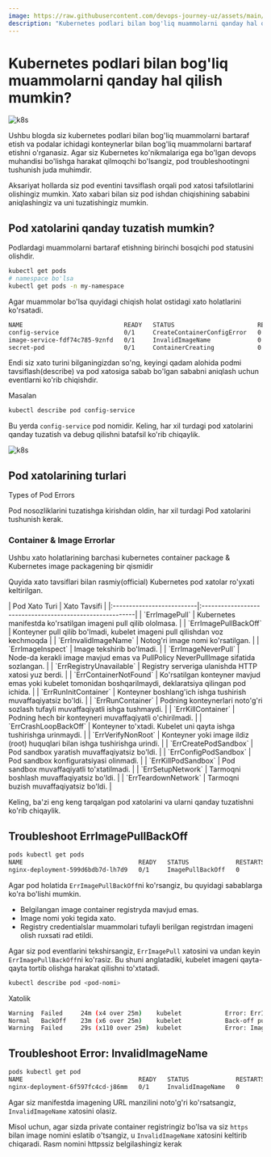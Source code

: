 ```yaml
---
image: https://raw.githubusercontent.com/devops-journey-uz/assets/main/images/tutorials/k8s/trubeleshoot-k8s/banner.png
description: "Kubernetes podlari bilan bog'liq muammolarni qanday hal qilish mumkin?"
---
```



# Kubernetes podlari bilan bog'liq muammolarni qanday hal qilish mumkin?

![k8s](https://raw.githubusercontent.com/devops-journey-uz/assets/main/images/tutorials/k8s/trubeleshoot-k8s/banner.png)


Ushbu blogda siz kubernetes podlari bilan bog'liq muammolarni bartaraf etish va podalar ichidagi konteynerlar bilan bog'liq muammolarni bartaraf etishni o'rganasiz. Agar siz Kubernetes ko'nikmalariga ega bo'lgan devops muhandisi bo'lishga harakat qilmoqchi bo'lsangiz, pod troubleshootingni tushunish juda muhimdir.

Aksariyat hollarda siz pod eventini tavsiflash orqali pod xatosi tafsilotlarini olishingiz mumkin. Xato xabari bilan siz pod ishdan chiqishining sababini aniqlashingiz va uni tuzatishingiz mumkin.

## Pod xatolarini qanday tuzatish mumkin?

Podlardagi muammolarni bartaraf etishning birinchi bosqichi pod statusini olishdir.

```bash
kubectl get pods
# namespace bo'lsa
kubectl get pods -n my-namespace
```
Agar muammolar bo'lsa quyidagi chiqish holat ostidagi xato holatlarini ko'rsatadi.

```bash
NAME                            READY   STATUS                       RESTARTS   AGE
config-service                  0/1     CreateContainerConfigError   0          20s
image-service-fdf74c785-9znfd   0/1     InvalidImageName             0          30s
secret-pod                      0/1     ContainerCreating            0          15s
```

Endi siz xato turini bilganingizdan so'ng, keyingi qadam alohida podmi tavsiflash(describe) va pod xatosiga sabab bo'lgan sababni aniqlash uchun eventlarni ko'rib chiqishdir.

Masalan
```bash
kubectl describe pod config-service
```
Bu yerda `config-service` pod nomidir. Keling, har xil turdagi pod xatolarini qanday tuzatish va debug qilishni batafsil ko'rib chiqaylik.


![k8s](https://raw.githubusercontent.com/devops-journey-uz/assets/main/images/tutorials/k8s/trubeleshoot-k8s/image1.png)

## Pod xatolarining turlari
Types of Pod Errors

Pod nosozliklarini tuzatishga kirishdan oldin, har xil turdagi Pod xatolarini tushunish kerak.
### Container & Image Errorlar
Ushbu xato holatlarining barchasi kubernetes container package & Kubernetes image packagening bir qismidir

Quyida xato tavsiflari bilan rasmiy(official) Kubernetes pod xatolar ro'yxati keltirilgan.

<Callout type="info" emoji="">
| Pod Xato Turi             | Xato Tavsifi                                             |
|:--------------------------|:---------------------------------------------------------|
| `ErrImagePull`            | Kubernetes manifestda ko'rsatilgan imageni pull qilib ololmasa. |
| `ErrImagePullBackOff`     | Konteyner pull qilib bo'lmadi, kubelet imageni pull qilishdan voz kechmoqda |
| `ErrInvalidImageName`     | Notog'ri image nomi ko'rsatilgan. |
| `ErrImageInspect`         | Image tekshirib bo'lmadi. |
| `ErrImageNeverPull`       | Node-da kerakli image mavjud emas va PullPolicy NeverPullImage sifatida sozlangan. |
| `ErrRegistryUnavailable`  | Registry serveriga ulanishda HTTP xatosi yuz berdi. |
| `ErrContainerNotFound`    | Ko'rsatilgan konteyner mavjud emas yoki kubelet tomonidan boshqarilmaydi, deklaratsiya qilingan pod ichida. |
| `ErrRunInitContainer`     | Konteyner boshlang'ich ishga tushirish muvaffaqiyatsiz bo'ldi. |
| `ErrRunContainer`         | Podning konteynerlari noto'g'ri sozlash tufayli muvaffaqiyatli ishga tushmaydi. |
| `ErrKillContainer`        | Podning hech bir konteyneri muvaffaqiyatli o'chirilmadi. |
| `ErrCrashLoopBackOff`     | Konteyner to'xtadi. Kubelet uni qayta ishga tushirishga urinmaydi. |
| `ErrVerifyNonRoot`        | Konteyner yoki image ildiz (root) huquqlari bilan ishga tushirishga urindi. |
| `ErrCreatePodSandbox`     | Pod sandbox yaratish muvaffaqiyatsiz bo'ldi. |
| `ErrConfigPodSandbox`     | Pod sandbox konfiguratsiyasi olinmadi. |
| `ErrKillPodSandbox`       | Pod sandbox muvaffaqiyatli to'xtatilmadi. |
| `ErrSetupNetwork`         | Tarmoqni boshlash muvaffaqiyatsiz bo'ldi. |
| `ErrTeardownNetwork`      | Tarmoqni buzish muvaffaqiyatsiz bo'ldi. |

</Callout>

Keling, ba'zi eng keng tarqalgan pod xatolarini va ularni qanday tuzatishni ko'rib chiqaylik.

## Troubleshoot ErrImagePullBackOff

```bash
pods kubectl get pods
NAME                                READY   STATUS             RESTARTS   AGE
nginx-deployment-599d6bdb7d-lh7d9   0/1     ImagePullBackOff   0          7m17s
```

Agar pod holatida `ErrImagePullBackOff`ni ko'rsangiz, bu quyidagi sabablarga ko'ra bo'lishi mumkin.

* Belgilangan image container registryda mavjud emas.
* Image nomi yoki tegida xato.
* Registry credentialslar muammolari tufayli berilgan registrdan imageni olish ruxsati rad etildi.

Agar siz pod eventlarini tekshirsangiz, `ErrImagePull` xatosini va undan keyin `ErrImagePullBackOff`ni ko'rasiz. Bu shuni anglatadiki, kubelet imageni qayta-qayta tortib olishga harakat qilishni to'xtatadi.

```bash
kubectl describe pod <pod-nomi>
```

Xatolik

```bash
Warning  Failed     24m (x4 over 25m)    kubelet            Error: ErrImagePull
Normal   BackOff    23m (x6 over 25m)    kubelet            Back-off pulling image "ngasdinx:latest"
Warning  Failed     29s (x110 over 25m)  kubelet            Error: ImagePullBackOff
```

## Troubleshoot Error: InvalidImageName

```bash
pods kubectl get pod
NAME                                READY   STATUS             RESTARTS   AGE
nginx-deployment-6f597fc4cd-j86mm   0/1     InvalidImageName   0          7m26s
```
Agar siz manifestda imagening URL manzilini noto'g'ri ko'rsatsangiz, `InvalidImageName` xatosini olasiz.

Misol uchun, agar sizda private container registringiz bo'lsa va siz `https` bilan image nomini eslatib o'tsangiz, u `InvalidImageName` xatosini keltirib chiqaradi. Rasm nomini httpssiz belgilashingiz kerak